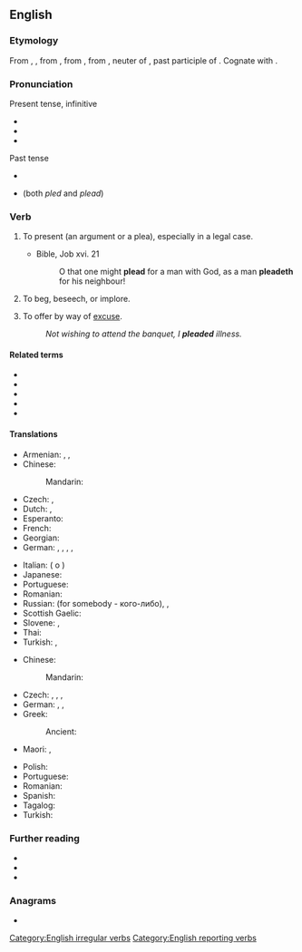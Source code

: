 ==English==

===Etymology===
From {{inh|en|enm|pleden}}, {{m|enm|plaiden}}, from {{der|en|fro|plaider||to plead, offer a plea}}, from {{m|fro|plait}}, from {{der|en|ML.|placitum||a decree, sentence, suit, plea, etc.", in Classical {{der|en|la|-}}, "an opinion, determination, prescription, order; literally, that which is pleasing, pleasure}}, neuter of {{m|la|placitus}}, past participle of {{m|la|placeō||to please}}. Cognate with {{cog|es|pleitear||to litigate, take to court}}.

===Pronunciation===
; Present tense, infinitive
* {{IPA|/ˈpliːd/|lang=en}}
* {{audio|en-us-plead.ogg|Audio (US)|lang=en}}
* {{rhymes|iːd|lang=en}}

; Past tense
* {{IPA|/ˈpliːdəd/|lang=en}}
* {{IPA|/plɛd/|lang=en}} (both ''pled'' and ''plead'')

===Verb===
{{en-verb|pleads|pleading|pleaded|past_qual=North America, England, legal|past2=pled|past2_qual=North America, Scotland|past3=plead|past3_qual=North America}}

# {{lb|en|ambitransitive}} To present (an argument or a plea), especially in a legal case.
#: {{ux|en|The defendant has decided to '''plead''' not guilty.}}
#* Bible, Job xvi. 21
#*: O that one might '''plead''' for a man with God, as a man '''pleadeth''' for his neighbour!
# {{lb|en|intransitive}} To beg, beseech, or implore.
#: {{ux|en|He '''pleaded''' with me not to leave the house.}}
# {{lb|en|transitive}} To offer by way of [[excuse]].
#: ''Not wishing to attend the banquet, I '''pleaded''' illness.''

====Related terms====
* {{l|en|plea}}
* {{l|en|pleasant}}
* {{l|en|please}}
* {{l|en|pleasurable}}
* {{l|en|pleasure}}

====Translations====
{{trans-top|to present an argument}}
* Armenian: {{t+|hy|միջնորդել}}, {{t|hy|հայտարարություն անել}}, {{t+|hy|պաշտպանել}}
* Chinese:
*: Mandarin: {{t+|cmn|辩护}}
* Czech: {{t|cs|přednášet (před soudem)|impf}}, {{t|cs|vést obhajobu|impf}}
* Dutch: {{t+|nl|pleiten}}, {{t+|nl|bepleiten}}
* Esperanto: {{t|eo|pledi}}
* French: {{t+|fr|plaider}}
* Georgian: {{t-needed|ka}}
* German: {{t+|de|plädieren}}, {{t+|de|bekennen}} {{qualifier|reflexive}}, {{t+|de|berufen}} {{qualifier|reflexive, + [[auf]]}}, {{t+|de|eintreten}}  {{qualifier|+ [[für]]}}, {{t+|de|aussprechen}} {{qualifier|reflexive, + [[für]]}}
{{trans-mid}}
* Italian: {{t+|it|dichiararsi}} ({{l|it|colpevole}} o {{l|it|noncolpevole}})
* Japanese: {{t|ja|嘆願する|tr={{lang|ja|たんがんする}}, tangan suru}}
* Portuguese: {{t+|pt|alegar}}
* Romanian: {{t+|ro|pleda}}
* Russian: {{t+|ru|защища́ть}} (for somebody - кого-либо), {{t|ru|[[представля́ть]] [[интере́сы]]}}, {{t|ru|[[выступа́ть]] [[с]] [[заявле́нием]] ([[в]] [[суде́]])}}
* Scottish Gaelic: {{t|gd|tagair}}
* Slovene: {{t|sl|pledirati}}, {{t|sl|zagovarjati se}}
* Thai: {{t-needed|th}}
* Turkish: {{t+|tr|açıklamak}}, {{t+|tr|ileri sürmek}}
{{trans-bottom}}

{{trans-top|to beg}}
* Chinese:
*: Mandarin: {{t+|cmn|央求}}
* Czech: {{t|cs|plédovat|impf}}, {{t+|cs|žádat|impf}}, {{t+|cs|prosit|impf}}, {{t|cs|naléhat}}
* German: {{t|de|(dringend) bitten}}, {{t+|de|anflehen}}, {{t+|de|beschwören}}
* Greek:
*: Ancient: {{t|grc|ἰκετεύω}}
* Maori: {{t|mi|unene}}, {{t|mi|whakakuene }}
{{trans-mid}}
* Polish: {{t+|pl|błagać}}
* Portuguese: {{t+|pt|implorar}}
* Romanian: {{t+|ro|implora}}
* Spanish: {{t+|es|rogar}}
* Tagalog: {{t|tl|maki-usap}}
* Turkish: {{t+|tr|yalvarmak}}
{{trans-bottom}}

===Further reading===
* {{R:Webster 1913}}
* {{R:Century 1911}}
* {{R:OneLook}}

===Anagrams===
* {{anagrams|en|a=adelp|padel|padle|paled|pedal}}

[[Category:English irregular verbs]]
[[Category:English reporting verbs]]